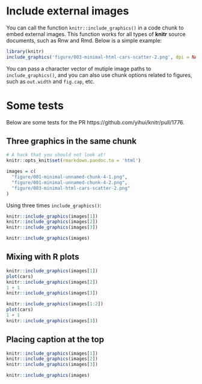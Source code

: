 # Include external images

You can call the function `knitr::include_graphics()` in a code chunk to embed external images. This function works for all types of **knitr** source documents, such as Rnw and Rmd. Below is a simple example:

```r
library(knitr)
include_graphics('figure/003-minimal-html-cars-scatter-2.png', dpi = NA)
```

You can pass a character vector of mutiple image paths to `include_graphics()`, and you can also use chunk options related to figures, such as `out.width` and `fig.cap`, etc.

# Some tests

Below are some tests for the PR https://github.com/yihui/knitr/pull/1776.

## Three graphics in the same chunk

```r
# A hack that you should not look at!
knitr::opts_knit$set(rmarkdown.pandoc.to = 'html')
```

```r
images = c(
  "figure/001-minimal-unnamed-chunk-4-1.png",
  "figure/001-minimal-unnamed-chunk-4-2.png",
  "figure/003-minimal-html-cars-scatter-2.png"
)
```

Using three times `include_graphics()`:

```r
knitr::include_graphics(images[1])
knitr::include_graphics(images[2])
knitr::include_graphics(images[3])
```

```r
knitr::include_graphics(images)
```

## Mixing with R plots

```r
knitr::include_graphics(images[1])
plot(cars)
knitr::include_graphics(images[2])
1 + 1
knitr::include_graphics(images[3])
```

```r
knitr::include_graphics(images[1:2])
plot(cars)
1 + 1
knitr::include_graphics(images[3])
```

## Placing caption at the top

```r
knitr::include_graphics(images[1])
knitr::include_graphics(images[2])
knitr::include_graphics(images[3])
```

```r
knitr::include_graphics(images)
```
